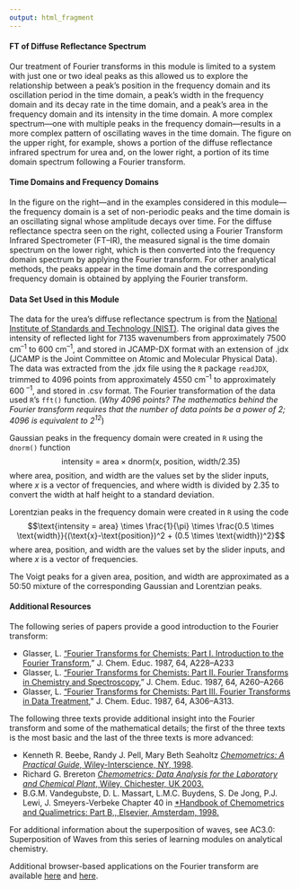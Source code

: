 ```yaml
---
output: html_fragment
---
```


<!-- text for wrapping up -->

#### FT of Diffuse Reflectance Spectrum

Our treatment of Fourier transforms in this module is limited to a system with just one or two ideal peaks as this allowed us to explore the relationship between a peak's position in the frequency domain and its oscillation period in the time domain, a peak's width in the frequency domain and its decay rate in the time domain, and a peak's area in the frequency domain and its intensity in the time domain. A more complex spectrum---one with multiple peaks in the frequency domain---results in a more complex pattern of oscillating waves in the time domain. The figure on the upper right, for example, shows a portion of the diffuse reflectance infrared spectrum for urea and, on the lower right, a portion of its time domain spectrum following a Fourier transform.

#### Time Domains and Frequency Domains

In the figure on the right---and in the examples considered in this module---the frequency domain is a set of non-periodic peaks and the time domain is an oscillating signal whose amplitude decays over time. For the diffuse reflectance spectra seen on the right, collected using a Fourier Transform Infrared Spectrometer (FT--IR), the measured signal is the time domain spectrum on the lower right, which is then converted into the frequency domain spectrum by applying the Fourier transform. For other analytical methods, the peaks appear in the time domain and the corresponding frequency domain is obtained by applying the Fourier transform. 

#### Data Set Used in this Module

The data for the urea's diffuse reflectance spectrum is from the [National Institute of Standards and Technology (NIST)](https://webbook.nist.gov/cgi/cbook.cgi?ID=C57136&Type=IR-SPEC&Index=1#IR-SPEC). The original data gives the intensity of reflected light for 7135 wavenumbers from approximately $7500$ cm^--1^ to $600$ cm^--1^, and stored in JCAMP-DX format with an extension of .jdx (JCAMP is the Joint Committee on Atomic and Molecular Physical Data). The data was extracted from the .jdx file using the `R` package `readJDX`, trimmed to $4096$ points from approximately $4550$ cm^--1^ to approximately $600$ ^--1^, and stored in .csv format. The Fourier transformation of the data used `R`'s `fft()` function. (*Why 4096 points? The mathematics behind the Fourier transform requires that the number of data points be a power of 2; 4096 is equivalent to $2^{12}$*)

Gaussian peaks in the frequency domain were created in `R` using the `dnorm()` function 
$$\text{intensity = area} \times \text{dnorm(x, position, width/2.35)}$$
where area, position, and width are the values set by the slider inputs, where *x* is a vector of frequencies, and where width is divided by 2.35 to convert the width at half height to a standard deviation.

Lorentzian peaks in the frequency domain were created in `R` using the code
$$\text{intensity = area} \times \frac{1}{\pi} \times \frac{0.5 \times \text{width}}{(\text{x}-\text{position})^2 + (0.5 \times \text{width})^2}$$
where area, position, and width are the values set by the slider inputs, and where *x* is a vector of frequencies.

The Voigt peaks for a given area, position, and width are approximated as a 50:50 mixture of the corresponding Gaussian and Lorentzian peaks.

#### Additional Resources

The following series of papers provide a good introduction to the Fourier transform:

* Glasser, L. [“Fourier Transforms for Chemists: Part I. Introduction to the Fourier Transform](https://doi.org/10.1021/ed064pA228),” J. Chem. Educ. 1987, 64, A228–A233
* Glasser, L. [“Fourier Transforms for Chemists: Part II. Fourier Transforms in Chemistry and Spectroscopy](https://doi.org/10.1021/ed064pA260),” J. Chem. Educ. 1987, 64, A260–A266
* Glasser, L. [“Fourier Transforms for Chemists: Part III. Fourier Transforms in Data Treatment](https://doi.org/10.1021/ed064pA306),” J. Chem. Educ. 1987, 64, A306–A313.

The following three texts provide additional insight into the Fourier transform and some of the mathematical details; the first of the three texts is the most basic and the last of the three texts is more advanced:

* Kenneth R. Beebe, Randy J. Pell, Mary Beth Seaholtz [*Chemometrics: A Practical Guide*, Wiley-Interscience, NY, 1998](https://www.wiley.com/en-us/Chemometrics%3A+A+Practical+Guide-p-9780471124511).
* Richard G. Brereton [*Chemometrics: Data Analysis for the Laboratory and Chemical Plant*, Wiley, Chichester, UK 2003.](https://onlinelibrary.wiley.com/doi/book/10.1002/0470863242)
* B.G.M. Vandegubste, D. L. Massart, L.M.C. Buydens, S. De Jong, P.J. Lewi, J. Smeyers-Verbeke Chapter 40 in [*Handbook of Chemometrics and Qualimetrics: Part B,, Elsevier, Amsterdam, 1998.](https://shop.elsevier.com/books/handbook-of-chemometrics-and-qualimetrics/massart/978-0-444-82853-8)

For additional information about the superposition of waves, see AC3.0: Superposition of Waves from this series of learning modules on analytical chemistry.

Additional browser-based applications on the Fourier transform are available [here](http://195.134.76.37/applets/AppletFourier/Appl_Fourier2.html) and [here](http://195.134.76.37/applets/AppletFourAnal/Appl_FourAnal2.html).
